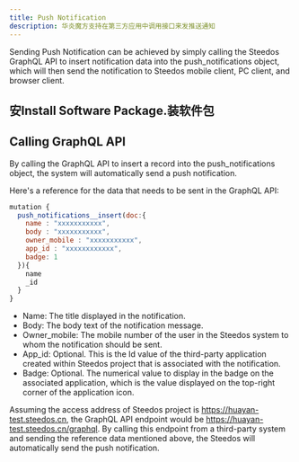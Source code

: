 ```yaml
---
title: Push Notification
description: 华炎魔方支持在第三方应用中调用接口来发推送通知
---
```


Sending Push Notification can be achieved by simply calling the Steedos GraphQL API to insert notification data into the push_notifications object, which will then send the notification to Steedos mobile client, PC client, and browser client.

## 安Install Software Package.装软件包 


## Calling GraphQL API

By calling the GraphQL API to insert a record into the push_notifications object, the system will automatically send a push notification.

Here's a reference for the data that needs to be sent in the GraphQL API:

```js
mutation {
  push_notifications__insert(doc:{ 
    name : "xxxxxxxxxxx",
    body : "xxxxxxxxxxx",
    owner_mobile : "xxxxxxxxxxx", 
    app_id : "xxxxxxxxxxxx", 
    badge: 1 
  }){
    name
    _id
  }
}
```

- Name: The title displayed in the notification.
- Body: The body text of the notification message.
- Owner_mobile: The mobile number of the user in the Steedos system to whom the notification should be sent.
- App_id: Optional. This is the Id value of the third-party application created within Steedos project that is associated with the notification.
- Badge: Optional. The numerical value to display in the badge on the associated application, which is the value displayed on the top-right corner of the application icon.

Assuming the access address of Steedos project is https://huayan-test.steedos.cn, the GraphQL API endpoint would be https://huayan-test.steedos.cn/graphql. By calling this endpoint from a third-party system and sending the reference data mentioned above, the Steedos will automatically send the push notification.
